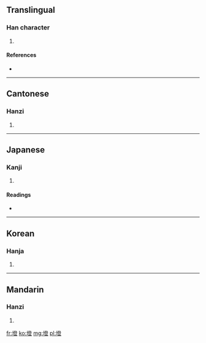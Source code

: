 ==Translingual==

===Han character===
{{Han char|rn=32|rad=土|as=12|sn=15|four=4711<sub>8</sub>|canj=土弓人廿 (GNOT)}}

# {{defn|Han|sort=土12}}

====References====
* {{Han ref|kx=0239.150|dkj=05485|dj=0478.160|hdz=10490.020|uh=58B1|ud=22705|bh=E54C|bd=58700}}

----

==Cantonese==

===Hanzi===
{{yue-hanzi|jyut=|y=dang3}}

# {{defn|lang=yue|sort=土12}}

----

==Japanese==

===Kanji===
{{ja-kanji|grade=|rs=土12}}

# {{defn|lang=ja|sort=土12}}

====Readings====
* {{ja-readings|on=[[とう]] (tō)|kun=[[きだ]] (kida)}}

----

==Korean==

===Hanja===
{{ko-hanja|hangeul=등|rv=deung|mr=tŭng}}

# {{defn|lang=ko|sort=土12}}

----

==Mandarin==

===Hanzi===
{{cmn-hanzi|pin=[[dèng]] ([[deng4]])|wg=teng<sup>4</sup>}}

# {{defn|lang=cmn|sort=土12}}

[[fr:墱]]
[[ko:墱]]
[[mg:墱]]
[[pl:墱]]